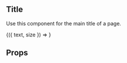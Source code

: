 

<Meta title="Components/Title" />

## Title

Use this component for the main title of a page.

<Canvas>
  <Story
    name="Default"
    args={{ text: "Page Title", size: "big" }}
    argTypes={{
      size: { control: { type: "select" }, options: ["big", "small"] },
    }}
  >
    {({ text, size }) => <Title size={size}>{text}</Title>}
  </Story>
</Canvas>

## Props

<ArgsTable of={Title} />
